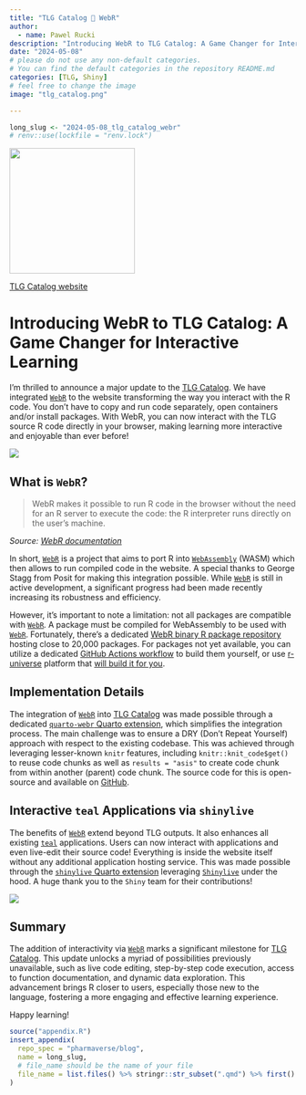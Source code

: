 ```yaml
---
title: "TLG Catalog 🤝 WebR"
author:
  - name: Pawel Rucki
description: "Introducing WebR to TLG Catalog: A Game Changer for Interactive Learning"
date: "2024-05-08"
# please do not use any non-default categories.
# You can find the default categories in the repository README.md
categories: [TLG, Shiny]
# feel free to change the image
image: "tlg_catalog.png"

---
```


<!--------------- typical setup ----------------->

```r
long_slug <- "2024-05-08_tlg_catalog_webr"
# renv::use(lockfile = "renv.lock")
```

<!--------------- post begins here ----------------->

[![](tlg_catalog.png){fig-align="center" width="220"}](https://insightsengineering.github.io/tlg-catalog)

[TLG Catalog website](https://insightsengineering.github.io/tlg-catalog)

# Introducing WebR to TLG Catalog: A Game Changer for Interactive Learning

I'm thrilled to announce a major update to the [TLG Catalog](https://insightsengineering.github.io/tlg-catalog). We have integrated [`WebR`](https://docs.r-wasm.org/webr/latest/) to the website transforming the way you interact with the R code. You don't have to copy and run code separately, open containers and/or install packages. With WebR, you can now interact with the TLG source R code directly in your browser, making learning more interactive and enjoyable than ever before!

![](recording_static.gif){fig-align="center"}

## What is `WebR`?

> WebR makes it possible to run R code in the browser without the need for an R server to execute the code: the R interpreter runs directly on the user’s machine.

_Source: [WebR documentation](https://quarto-webr.thecoatlessprofessor.com/)_

In short, [`WebR`](https://docs.r-wasm.org/webr/latest/) is a project that aims to port R into [`WebAssembly`](https://webassembly.org/) (WASM) which then allows to run compiled code in the website. A special thanks to George Stagg from Posit for making this integration possible. While [`WebR`](https://docs.r-wasm.org/webr/latest/) is still in active development, a significant progress had been made recently increasing its robustness and efficiency.

However, it's important to note a limitation: not all packages are compatible with [`WebR`](https://docs.r-wasm.org/webr/latest/). A package must be compiled for WebAssembly to be used with [`WebR`](https://docs.r-wasm.org/webr/latest/). Fortunately, there's a dedicated [WebR binary R package repository](https://repo.r-wasm.org) hosting close to 20,000 packages. For packages not yet available, you can utilize a dedicated [GitHub Actions workflow](https://github.com/r-wasm/actions) to build them yourself, or use [r-universe](https://r-universe.dev/) platform that [will build it for you](https://ropensci.org/blog/2023/11/17/runiverse-wasm/).

## Implementation Details

The integration of [`WebR`](https://docs.r-wasm.org/webr/latest/) into [TLG Catalog](https://insightsengineering.github.io/tlg-catalog) was made possible through a dedicated [`quarto-webr` Quarto extension](https://quarto-webr.thecoatlessprofessor.com/), which simplifies the integration process. The main challenge was to ensure a DRY (Don't Repeat Yourself) approach with respect to the existing codebase. This was achieved through leveraging lesser-known `knitr` features, including `knitr::knit_code$get()` to reuse code chunks as well as `results = "asis"` to create code chunk from within another (parent) code chunk. The source code for this is open-source and available on [GitHub](https://github.com/insightsengineering/tlg-catalog/blob/main/book/_utils/webr.qmd).

## Interactive `teal` Applications via `shinylive`

The benefits of [`WebR`](https://docs.r-wasm.org/webr/latest/) extend beyond TLG outputs. It also enhances all existing [`teal`](https://insightsengineering.github.io/teal/) applications. Users can now interact with applications and even live-edit their source code! Everything is inside the website itself without any additional application hosting service. This was made possible through the [`shinylive` Quarto extension](https://quarto-ext.github.io/shinylive/) leveraging [`Shinylive`](https://shiny.posit.co/py/docs/shinylive.html) under the hood. A huge thank you to the `Shiny` team for their contributions!

![](recording_app.gif){fig-align="center"}

## Summary

The addition of interactivity via [`WebR`](https://docs.r-wasm.org/webr/latest/) marks a significant milestone for [TLG Catalog](https://insightsengineering.github.io/tlg-catalog). This update unlocks a myriad of possibilities previously unavailable, such as live code editing, step-by-step code execution, access to function documentation, and dynamic data exploration. This advancement brings R closer to users, especially those new to the language, fostering a more engaging and effective learning experience.

Happy learning!

<!--------------- appendices go here ----------------->

```r
source("appendix.R")
insert_appendix(
  repo_spec = "pharmaverse/blog",
  name = long_slug,
  # file_name should be the name of your file
  file_name = list.files() %>% stringr::str_subset(".qmd") %>% first()
)
```
